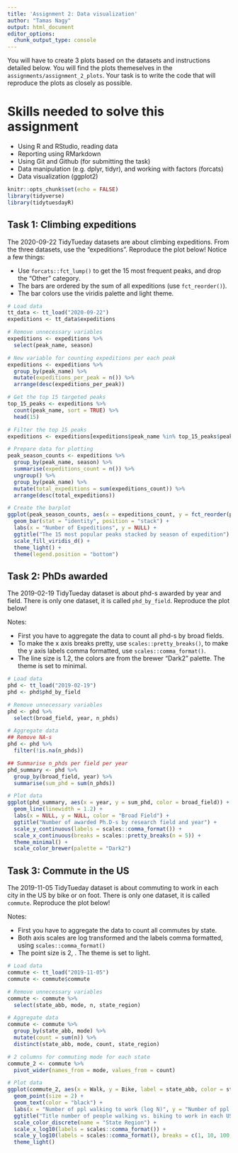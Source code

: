 ```yaml
---
title: 'Assignment 2: Data visualization'
author: "Tamas Nagy"
output: html_document
editor_options: 
  chunk_output_type: console
---
```


You will have to create 3 plots based on the datasets and instructions detailed below. You will find the plots themeselves in the `assignments/assignment_2_plots`. Your task is to write the code that will reproduce the plots as closely as possible.

# Skills needed to solve this assignment

-   Using R and RStudio, reading data
-   Reporting using RMarkdown
-   Using Git and Github (for submitting the task)
-   Data manipulation (e.g. dplyr, tidyr), and working with factors (forcats)
-   Data visualization (ggplot2)

```r
knitr::opts_chunk$set(echo = FALSE)
library(tidyverse)
library(tidytuesdayR)
```

## Task 1: Climbing expeditions

The 2020-09-22 TidyTueday datasets are about climbing expeditions. From the three datasets, use the "expeditions". Reproduce the plot below! Notice a few things:

-   Use `forcats::fct_lump()` to get the 15 most frequent peaks, and drop the "Other" category.
-   The bars are ordered by the sum of all expeditions (use `fct_reorder()`).
-   The bar colors use the viridis palette and light theme.

```r
# Load data
tt_data <- tt_load("2020-09-22")
expeditions <- tt_data$expeditions

# Remove unnecessary variables
expeditions <- expeditions %>% 
  select(peak_name, season)

# New variable for counting expeditions per each peak
expeditions <- expeditions %>% 
  group_by(peak_name) %>%
  mutate(expeditions_per_peak = n()) %>%
  arrange(desc(expeditions_per_peak))

# Get the top 15 targeted peaks
top_15_peaks <- expeditions %>%
  count(peak_name, sort = TRUE) %>%
  head(15)

# Filter the top 15 peaks
expeditions <- expeditions[expeditions$peak_name %in% top_15_peaks$peak_name, ]

# Prepare data for plotting
peak_season_counts <- expeditions %>%
  group_by(peak_name, season) %>%
  summarise(expeditions_count = n()) %>%
  ungroup() %>%
  group_by(peak_name) %>%
  mutate(total_expeditions = sum(expeditions_count)) %>%
  arrange(desc(total_expeditions))

# Create the barplot
ggplot(peak_season_counts, aes(x = expeditions_count, y = fct_reorder(peak_name, total_expeditions, .desc = FALSE), fill = season)) +
  geom_bar(stat = "identity", position = "stack") +
  labs(x = "Number of Expeditions", y = NULL) +
  ggtitle("The 15 most popular peaks stacked by season of expedition") +
  scale_fill_viridis_d() +
  theme_light() +
  theme(legend.position = "bottom")
```

## Task 2: PhDs awarded

The 2019-02-19 TidyTueday dataset is about phd-s awarded by year and field. There is only one dataset, it is called `phd_by_field`. Reproduce the plot below!

Notes:

-   First you have to aggregate the data to count all phd-s by broad fields.
-   To make the x axis breaks pretty, use `scales::pretty_breaks()`, to make the y axis labels comma formatted, use `scales::comma_format()`.
-   The line size is 1.2, the colors are from the brewer "Dark2" palette. The theme is set to minimal.

```r
# Load data
phd <- tt_load("2019-02-19")
phd <- phd$phd_by_field

# Remove unnecessary variables
phd <- phd %>% 
  select(broad_field, year, n_phds)

# Aggregate data
## Remove NA-s
phd <- phd %>% 
  filter(!is.na(n_phds))

## Summarise n_phds per field per year
phd_summary <- phd %>% 
  group_by(broad_field, year) %>% 
  summarise(sum_phd = sum(n_phds))

# Plot data
ggplot(phd_summary, aes(x = year, y = sum_phd, color = broad_field)) +
  geom_line(linewidth = 1.2) +
  labs(x = NULL, y = NULL, color = "Broad Field") +
  ggtitle("Number of awarded Ph.D-s by research field and year") +
  scale_y_continuous(labels = scales::comma_format()) +
  scale_x_continuous(breaks = scales::pretty_breaks(n = 5)) +
  theme_minimal() +
  scale_color_brewer(palette = "Dark2")
```

## Task 3: Commute in the US

The 2019-11-05 TidyTueday dataset is about commuting to work in each city in the US by bike or on foot. There is only one dataset, it is called `commute`. Reproduce the plot below!

Notes:

-   First you have to aggregate the data to count all commutes by state.
-   Both axis scales are log transformed and the labels comma formatted, using `scales::comma_format()`
-   The point size is 2, . The theme is set to light.

```r
# Load data
commute <- tt_load("2019-11-05")
commute <- commute$commute

# Remove unnecessary variables
commute <- commute %>% 
  select(state_abb, mode, n, state_region)

# Aggregate data
commute <- commute %>%
  group_by(state_abb, mode) %>% 
  mutate(count = sum(n)) %>% 
  distinct(state_abb, mode, count, state_region)

# 2 columns for commuting mode for each state
commute_2 <- commute %>% 
  pivot_wider(names_from = mode, values_from = count)

# Plot data
ggplot(commute_2, aes(x = Walk, y = Bike, label = state_abb, color = state_region)) +
  geom_point(size = 2) +
  geom_text(color = "black") +
  labs(x = "Number of ppl walking to work (log N)", y = "Number of ppl biking to work (log N)", color = "State Region") +
  ggtitle("Title number of people walking vs. biking to work in each USA state") +
  scale_color_discrete(name = "State Region") +
  scale_x_log10(labels = scales::comma_format()) +
  scale_y_log10(labels = scales::comma_format(), breaks = c(1, 10, 100, 1000, 10000, 100000), expand = c(0, 1)) +
  theme_light()
```